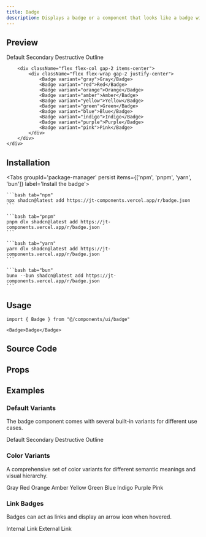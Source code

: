 ```yaml
---
title: Badge
description: Displays a badge or a component that looks like a badge with multiple color variants
---
```



## Preview

<RegistryPreview>
    <div className="flex flex-col gap-6 items-center">
        <div className="flex flex-col gap-2 items-center">
            <div className="flex flex-wrap gap-2 justify-center">
                <Badge>Default</Badge>
                <Badge variant="secondary">Secondary</Badge>
                <Badge variant="destructive">Destructive</Badge>
                <Badge variant="outline">Outline</Badge>
            </div>
        </div>
        
        <div className="flex flex-col gap-2 items-center">
            <div className="flex flex-wrap gap-2 justify-center">
                <Badge variant="gray">Gray</Badge>
                <Badge variant="red">Red</Badge>
                <Badge variant="orange">Orange</Badge>
                <Badge variant="amber">Amber</Badge>
                <Badge variant="yellow">Yellow</Badge>
                <Badge variant="green">Green</Badge>
                <Badge variant="blue">Blue</Badge>
                <Badge variant="indigo">Indigo</Badge>
                <Badge variant="purple">Purple</Badge>
                <Badge variant="pink">Pink</Badge>
            </div>
        </div>
    </div>
</RegistryPreview>

## Installation

<div className="w-full flex justify-end">
    <OpenInV0Button url="https://jt-components.vercel.app/r/badge.json" />
</div>

<Tabs groupId='package-manager' persist items={['npm', 'pnpm', 'yarn', 'bun']} label='Install the badge'>

    ```bash tab="npm"
    npx shadcn@latest add https://jt-components.vercel.app/r/badge.json
    ```

    ```bash tab="pnpm"
    pnpm dlx shadcn@latest add https://jt-components.vercel.app/r/badge.json
    ```

    ```bash tab="yarn"
    yarn dlx shadcn@latest add https://jt-components.vercel.app/r/badge.json
    ```

    ```bash tab="bun"
    bunx --bun shadcn@latest add https://jt-components.vercel.app/r/badge.json
    ```
</Tabs>

## Usage

```tsx
import { Badge } from "@/components/ui/badge"
```

```tsx
<Badge>Badge</Badge>
```

## Source Code

<RegistryExplorer 
  componentName="badge" 
  defaultSelectedFile="registry/ui/badge.tsx" 
/>

## Props

<AutoTypeTable path="./registry/ui/badge.tsx" name="BadgeProps" />

## Examples

### Default Variants

The badge component comes with several built-in variants for different use cases.

<Card className="items-center justify-center min-h-[350px] bg-background shadow-none p-4">
    <div className="flex flex-wrap gap-2">
        <Badge>Default</Badge>
        <Badge variant="secondary">Secondary</Badge>
        <Badge variant="destructive">Destructive</Badge>
        <Badge variant="outline">Outline</Badge>
    </div>
</Card>

### Color Variants

A comprehensive set of color variants for different semantic meanings and visual hierarchy.

<Card className="items-center justify-center min-h-[350px] bg-background shadow-none p-4">
    <div className="flex flex-wrap gap-2">
        <Badge variant="gray">Gray</Badge>
        <Badge variant="red">Red</Badge>
        <Badge variant="orange">Orange</Badge>
        <Badge variant="amber">Amber</Badge>
        <Badge variant="yellow">Yellow</Badge>
        <Badge variant="green">Green</Badge>
        <Badge variant="blue">Blue</Badge>
        <Badge variant="indigo">Indigo</Badge>
        <Badge variant="purple">Purple</Badge>
        <Badge variant="pink">Pink</Badge>
    </div>
</Card>

### Link Badges

Badges can act as links and display an arrow icon when hovered.

<Card className="items-center justify-center min-h-[150px] bg-background shadow-none p-4">
    <div className="flex flex-wrap gap-2">
        <Badge href="#">Internal Link</Badge>
        <Badge href="https://example.com" external>External Link</Badge>
    </div>
</Card>